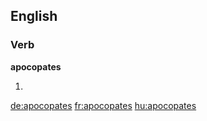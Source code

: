 
==English==

===Verb===
'''apocopates'''

# {{en-third-person singular of|apocopate}}

[[de:apocopates]]
[[fr:apocopates]]
[[hu:apocopates]]
